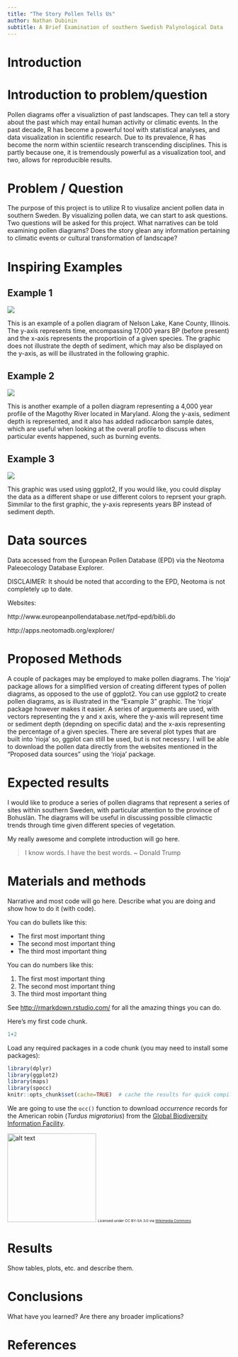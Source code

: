 ```yaml
---
title: "The Story Pollen Tells Us"
author: Nathan Dubinin
subtitle: A Brief Examination of southern Swedish Palynological Data
--- 
```


# Introduction


# Introduction to problem/question
Pollen diagrams offer a visualiztion of past landscapes.  They can tell a story about the past which may entail human activity or climatic events.  In the past decade, R has become a powerful tool with  statistical analyses, and data visualization in scientific research.  Due to its prevalence, R has become the norm within scientiic research transcending disciplines.  This is partly because one, it is tremendously powerful as a visualization tool, and two, allows for reproducible results.       
  
# Problem / Question
The purpose of this project is to utilize R to viusalize  ancient pollen data in southern Sweden.  By visualizing pollen data, we can start to ask questions.  Two questions will be asked for this project. What narratives can be told examining pollen diagrams?  Does the story glean any information pertaining to climatic events or cultural transformation of landscape?   

# Inspiring Examples



## Example 1
![](http://www.museum.state.il.us/muslink/forest/images/Nelson.gif)  


This is an example of a pollen diagram of Nelson Lake, Kane County, Illinois.  The y-axis represents time, encompassing 17,000 years BP (before present) and the x-axis represents the proportioin of a given species.  The graphic does not illustrate the depth of sediment, which may also be displayed on the y-axis, as will be illustrated in the following graphic.    

## Example 2

![](http://www.jefpat.org/archeobotany/Images/PollenDiagram/Image1.jpg)

This is another example of a pollen diagram representing a 4,000 year profile of the Magothy River located in Maryland.  Along the y-axis, sediment depth is represented, and it also has added radiocarbon sample dates, which are useful when looking at the overall profile to discuss when particular events happened, such as burning events.  

## Example 3
![](http://blarquez.com/wp-content/uploads/2017/05/unnamed-chunk-6-1-1024x731.png)

This graphic was used using ggplot2, If you would like, you could display the data as a different shape or use different colors to reprsent your graph.  Simmilar to the first graphic, the y-axis represents years BP instead of sediment depth.  

# Data sources

Data accessed from the European Pollen Database (EPD) via the Neotoma Paleoecology Database Explorer.

DISCLAIMER: It should be noted that according to the EPD, Neotoma is not completely up to date. 

Websites:

http://www.europeanpollendatabase.net/fpd-epd/bibli.do

http://apps.neotomadb.org/explorer/



# Proposed Methods

A couple of packages may be employed to make pollen diagrams.  The 'rioja' package allows for a simplified version of creating different types of pollen diagrams, as opposed to the use of ggplot2.  You can use ggplot2 to create pollen diagrams, as is illustrated in the "Example 3" graphic.  The 'rioja' package however makes it easier.  A series of arguements are used, with vectors representing the y and x axis, where the y-axis will represent time or sediment depth (depnding on specific data) and the x-axis representing the percentage of a given species.  There are several plot types that are built into 'rioja' so, ggplot can still be used, but is not necessry.  I will be able to download the pollen data directly from the websites mentioned in the "Proposed data sources" using the 'rioja' package.       

# Expected results

I would like to produce a series of pollen diagrams that represent a series of sites within southern Sweden, with particular attention to the province of Bohuslän.  The diagrams will be useful in discussing possible climactic trends through time given different species of vegetation.    

My really awesome and complete introduction will go here.  

> I know words.  I have the best words.  ~ Donald Trump

# Materials and methods

Narrative and most code will go here.  Describe what you are doing and show how to do it (with code).

You can do bullets like this:

* The first most important thing
* The second most important thing
* The third most important thing

You can do numbers like this:

1. The first most important thing
2. The second most important thing
3. The third most important thing

See [http://rmarkdown.rstudio.com/](http://rmarkdown.rstudio.com/) for all the amazing things you can do.


Here's my first code chunk.
```r
1+2
```

Load any required packages in a code chunk (you may need to install some packages):

```r
library(dplyr)
library(ggplot2)
library(maps)
library(spocc)
knitr::opts_chunk$set(cache=TRUE)  # cache the results for quick compiling
```


We are going to use the `occ()` function to download _occurrence_ records for the American robin (_Turdus migratorius_) from the [Global Biodiversity Information Facility](gbif.org).

<img src="https://upload.wikimedia.org/wikipedia/commons/b/b8/Turdus-migratorius-002.jpg" alt="alt text" width="200">
<small><small><small>Licensed under CC BY-SA 3.0 via [Wikimedia Commons](https://commons.wikimedia.org/wiki/File:Turdus-migratorius-002.jpg#/media/File:Turdus-migratorius-002.jpg)</small></small></small>

# Results

Show tables, plots, etc. and describe them.



# Conclusions

What have you learned?  Are there any broader implications?

# References

